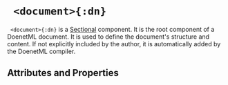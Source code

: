 


# ` <document>{:dn}`

` <document>{:dn}` is a [Sectional](../document_structure/essentialConcepts#component-types) 
component. It is the root component of a DoenetML document. It is used to define the document's 
structure and content. If not explicitly included by the author, 
it is automatically added by the DoenetML compiler.


## Attributes and Properties 
 <AttrDisplay name='document'/> 
 <PropDisplay name='document'/>



